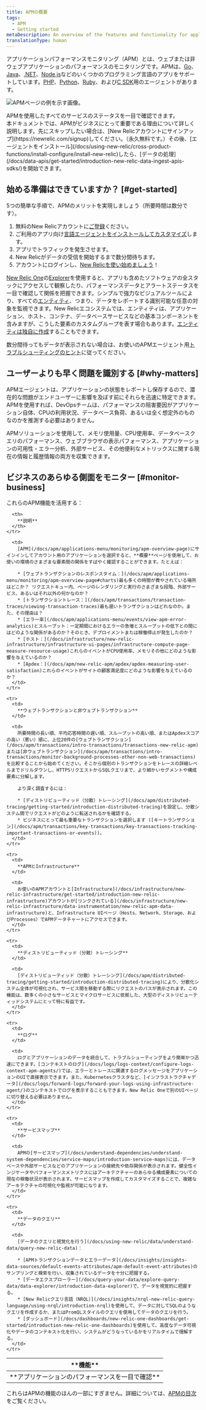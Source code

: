 ```yaml
---
title: APMの概要
tags:
  - APM
  - Getting started
metaDescription: An overview of the features and functionality for application performance management in New Relic.
translationType: human
---
```


アプリケーションパフォーマンスモニタリング（APM）とは、ウェブまたは非ウェブアプリケーションのパフォーマンスのモニタリングです。APMは、[Go](/docs/agents/go-agent/get-started/introduction-new-relic-go)、[Java](/docs/agents/java-agent/getting-started/introduction-new-relic-java)、[.NET](/docs/agents/net-agent/getting-started/introduction-new-relic-net)、[Node.js](/docs/agents/nodejs-agent/getting-started/introduction-new-relic-nodejs)などのいくつかのプログラミング言語のアプリをサポートしています。[PHP](/docs/agents/php-agent/getting-started/introduction-new-relic-php)、[Python](/docs/agents/python-agent/getting-started/introduction-new-relic-python)、[Ruby](/docs/agents/ruby-agent/getting-started/introduction-new-relic-ruby)、および[C SDK](/docs/agents/c-sdk/get-started/introduction-c-sdk)用のエージェントがあります。

![APMページの例を示す画像。](./images/apm-screenshot.png "APMの例")

<figcaption>
  APMを使用したすべてのサービスのステータスを一目で確認できます。
</figcaption>

<Callout variant="tip">
  本ドキュメントでは、APMがビジネスにとって重要である理由について詳しく説明します。先にスキップしたい場合は、[New Relicアカウントにサインアップ](https://newrelic.com/signup)してください。（永久無料です。）その後、[エージェントをインストール](/docs/using-new-relic/cross-product-functions/install-configure/install-new-relic)したら、[データの処理](/docs/data-apis/get-started/introduction-new-relic-data-ingest-apis-sdks/)を開始できます。
</Callout>

## 始める準備はできていますか？ [#get-started]

5つの簡単な手順で、APMのメリットを実現しましょう（所要時間は数分です）。

1. 無料のNew Relicアカウントに[ご登録](https://newrelic.com/signup/)ください。
2. ご利用のアプリ向け[言語エージェントをインストールしてカスタマイズ](/docs/agents/manage-apm-agents/installation/install-agent#apm-install)します。
3. アプリでトラフィックを発生させます。
4. New Relicがデータの受信を開始するまで数分間待ちます。
5. アカウントにログインし、[New Relicを使い始めましょう](/docs/new-relic-one/use-new-relic-one/get-started/introduction-new-relic-one)！

[New Relic One](/docs/new-relic-one/use-new-relic-one/core-concepts/new-relic-explorer-view-performance-across-apps-services-hosts/)の[Explorer](https://one.newrelic.com/)を使用すると、アプリも含めたソフトウェアの全スタックにアクセスして観察したり、パフォーマンスデータとアラートステータスを一目で確認して関係を把握できます。シンプルで強力なビジュアルツールにより、すべての[エンティティ](/docs/new-relic-one/use-new-relic-one/core-concepts/what-entity-new-relic/)、つまり、データをレポートする識別可能な任意の対象を監視できます。New Relicエコシステムでは、エンティティは、アプリケーション、ホスト、コンテナ、データベースサービスなどの基本コンポーネントを含みますが、こうした要素のカスタムグループを表す場合もあります。[エンティティは独自に作成](https://github.com/newrelic/entity-definitions#entity-definitions)することもできます。

数分間待ってもデータが表示されない場合は、お使いのAPMエージェント用[トラブルシューティングのヒント](/docs/agents/manage-apm-agents/troubleshooting/not-seeing-data)に従ってください。

## ユーザーよりも早く問題を識別する [#why-matters]

APMエージェントは、アプリケーションの状態をレポートし保存するので、潜在的な問題がエンドユーザーに影響を及ぼす前にそれらを迅速に特定できます。APMを使用すれば、DevOpsチームは、パフォーマンスの阻害要因がアプリケーション自体、CPUの利用状況、データベース負荷、あるいは全く想定外のものなのかを推測する必要はありません。

APMソリューションを使用して、メモリ使用量、CPU使用率、データベースクエリのパフォーマンス、ウェブブラウザの表示パフォーマンス、アプリケーションの可用性・エラー分析、外部サービス、その他便利なメトリックスに関する現在の情報と履歴情報の両方を収集できます。

## ビジネスのあらゆる側面をモニター [#monitor-business]

これらのAPM機能を活用する：

<table>
  <thead>
    <tr>
      <th style={{ width: "200px" }}>
        **機能**
      </th>

      <th>
        **説明**
      </th>
    </tr>
  </thead>

  <tbody>
    <tr>
      <td>
        **アプリケーションのパフォーマンスを一目で確認**
      </td>

      <td>
        [APM](/docs/apm/applications-menu/monitoring/apm-overview-page)にサインインしてアカウント用のアプリケーションを選択すると、**概要**ページを使用して、お使いの環境のさまざまな要素間の関係をすばやく確認することができます。たとえば：

        * [ウェブトランザクションのレスポンスタイム：](/docs/apm/applications-menu/monitoring/apm-overview-page#charts)最も多くの時間が費やされている場所はどこか？ リクエストキュー内、ページのレンダリングと実行のさまざまな段階、外部サービス、あるいはそれ以外の何かなのか？
        * [トランザクショントレース：](/docs/apm/transactions/transaction-traces/viewing-transaction-traces)最も遅いトランザクションはどれなのか。また、その理由は？
        * [エラー率](/docs/apm/applications-menu/events/view-apm-error-analytics)とスループット：一定期間におけるエラーの急増とスループットの低下との間にはどのような関係があるのか？そのとき、デプロイメントまたは稼働停止が発生したのか？
        * [ホスト：](/docs/infrastructure/new-relic-infrastructure/infrastructure-ui-pages/infrastructure-compute-page-measure-resource-usage)これらのイベントがCPU使用率、メモリその他にどのような影響を与えているのか？
        * [Apdex：](/docs/apm/new-relic-apm/apdex/apdex-measuring-user-satisfaction)これらのイベントがサイトの顧客満足度にどのような影響を与えているのか？
      </td>
    </tr>

    <tr>
      <td>
        **ウェブトランザクションと非ウェブトランザクション**
      </td>

      <td>
        所要時間の長い順、平均応答時間の遅い順、スループットの高い順、またはApdexスコアの高い（悪い）順に、上位20件の[ウェブトランザクション](/docs/apm/transactions/intro-transactions/transactions-new-relic-apm)または[非ウェブトランザクション](/docs/apm/transactions/intro-transactions/monitor-background-processes-other-non-web-transactions)を比較することから始めてください。そこから個別のトランザクションをトレースの詳細レベルまでドリルダウンし、HTTPSリクエストからSQLクエリまで、より細かいセグメントや構成要素に分解します。

        より深く調査するには：

        * [ディストリビューティッド（分散）トレーシング](/docs/apm/distributed-tracing/getting-started/introduction-distributed-tracing)を設定し、分散システム間でリクエストがどのように転送されるかを確認する。
        * ビジネスにとって最も重要なトランザクションを選択します ([キートランザクション](/docs/apm/transactions/key-transactions/key-transactions-tracking-important-transactions-or-events))。
      </td>
    </tr>

    <tr>
      <td>
        **APMとInfrastructure**
      </td>

      <td>
        お使いのAPMアカウントと[Infrastructure](/docs/infrastructure/new-relic-infrastructure/get-started/introduction-new-relic-infrastructure)アカウントが[リンクされている](/docs/infrastructure/new-relic-infrastructure/data-instrumentation/new-relic-apm-data-infrastructure)と、Infrastructure UIページ（Hosts、Network、Storage、およびProcesses）でAPMデータチャートにアクセスできます。
      </td>
    </tr>

    <tr>
      <td>
        **ディストリビューティッド（分散）トレーシング**
      </td>

      <td>
        [ディストリビューティッド（分散）トレーシング](/docs/apm/distributed-tracing/getting-started/introduction-distributed-tracing)により、分散化システム全体が可視化され、サービス間を移動する際にリクエストのパスが表示されます。この機能は、数多くの小さなサービスとマイクロサービスに依拠した、大型のディストリビューティッドシステムにとって特に有益です。
      </td>
    </tr>

    <tr>
      <td>
        **ログ**
      </td>

      <td>
        ログとアプリケーションのデータを統合して、トラブルシューティングをより簡単かつ迅速にできます。[コンテキストのログ](/docs/logs/logs-context/configure-logs-context-apm-agents/)では、エラーとトレースに関連するログメッセージをアプリケーションのUIで直接表示できます。また、Kubernetesクラスタなど、[インフラストラクチャデータ](/docs/logs/forward-logs/forward-your-logs-using-infrastructure-agent/)のコンテキストでログを表示することもできます。New Relic Oneで別のUIページに切り替える必要はありません。
      </td>
    </tr>

    <tr>
      <td>
        **サービスマップ**
      </td>

      <td>
        APMの[サービスマップ](/docs/understand-dependencies/understand-system-dependencies/service-maps/introduction-service-maps)には、データベースや外部サービスなどのアプリケーションの接続先や依存関係が表示されます。健全性インジケータやパフォーマンスメトリクスにはアーキテクチャーのあらゆる構成要素についての現在の稼働状況が表示されます。サービスマップを作成してカスタマイズすることで、複雑なアーキテクチャの可視化や監視が可能になります。
      </td>
    </tr>

    <tr>
      <td>
        **データのクエリ**
      </td>

      <td>
        [データのクエリと視覚化を行う](/docs/using-new-relic/data/understand-data/query-new-relic-data)：

        * [APMトランザクションデータとエラーデータ](/docs/insights/insights-data-sources/default-events-attributes/apm-default-event-attributes)のサンプリングと検索を行い、収集されているデータを十分に把握する。
        * [データエクスプローラー](/docs/query-your-data/explore-query-data/data-explorer/introduction-data-explorer)で、データを視覚的に把握する。
        * [New Relicクエリ言語（NRQL）](/docs/insights/nrql-new-relic-query-language/using-nrql/introduction-nrql)を使用して、データに対してSQLのようなクエリを作成するか、またはPromQLスタイルのクエリを使用してデータのクエリを行う。
        * [ダッシュボード](/docs/dashboards/new-relic-one-dashboards/get-started/introduction-new-relic-one-dashboards)を使用して、高度なデータ可視化やデータのコンテキスト化を行い、システムがどうなっているかをリアルタイムで理解する。
      </td>
    </tr>
  </tbody>
</table>

これらはAPMの機能のほんの一部にすぎません。詳細については、[APMの目次](/docs/apm)をご覧ください。